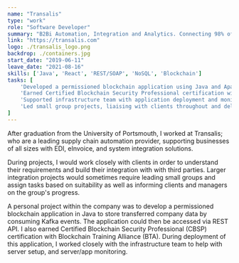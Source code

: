 ```yaml
---
name: "Transalis"
type: "work"
role: "Software Developer"
summary: "B2Bi Automation, Integration and Analytics. Connecting 98% of the electronically-trading UK retail market."
link: "https://transalis.com"
logo: ./transalis_logo.png
backdrop: ./containers.jpg
start_date: "2019-06-11"
leave_date: "2021-08-16"
skills: ['Java', 'React', 'REST/SOAP', 'NoSQL', 'Blockchain']
tasks: [
    'Developed a permissioned blockchain application using Java and Apache Kafka',
    'Earned Certified Blockchain Security Professional certification with Blockchain Training Alliance',
    'Supported infrastructure team with application deployment and monitoring',
    'Led small group projects, liaising with clients throughout and delegation of tasks to others'
]
---
```

After graduation from the University of Portsmouth, I worked at Transalis; who are a leading supply chain 
automation provider, supporting businesses of all sizes with EDI, eInvoice, and system integration solutions.

During projects, I would work closely with clients in order to understand their requirements and build their
integration with with third parties. Larger integration projects would sometimes require leading small groups
and assign tasks based on suitability as well as informing clients and managers on the group's progress.

A personal project within the company was to develop a permissioned blockchain application in Java to store
transferred company data by consuming Kafka events. The application could then be accessed via REST API. I
also earned Certified Blockchain Security Professional (CBSP) certification with Blockchain Training Alliance
(BTA). During deployment of this application, I worked closely with the infrastructure team to help with server
setup, and server/app monitoring.